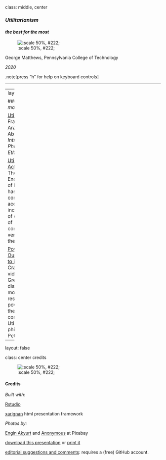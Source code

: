 class:  middle, center

### *Utilitarianism*

#### *the best for the most*

![:scale 50%, #222;](img/08/crowd-2-free-photos.jpg)

George Matthews, Pennsylvania College of Technology

*2020*

.note[press "h" for help on keyboard controls]

---



---
layout: false

### *Find out more*

[Utilitarianism](https://press.rebus.community/intro-to-phil-ethics/chapter/utilitarianism/), Frank Aragbonfoh Abumere, *Introduction to Philosophy: Ethics*.

[Utilitarianism: Act and Rule](https://www.iep.utm.edu/util-a-r/): The Internet Encyclopedia of Philosophy has a comprehensive account including lots of discussion of contemporary versions of the theory.

[Poverty and Our Response to it](https://youtu.be/D5sknLy7Smo): in this Crash Course video, Hank Green discusses the morality of our responses to poverty and the work of a contemporary Utilitarian philosopher, Peter Singer.


---
layout: false

class: center credits

![:scale 50%, #222;](img/08/crowd-5-engin-akyurt.jpg) 

#### Credits

*Built with:*

[Rstudio](https://rstudio.com/products/rstudio/) 

[xarignan](https://github.com/yihui/xaringan) html presentation framework 

*Photos by:*

[Engin Akyurt](https://pixabay.com/users/engin_akyurt-3656355/) and [Anonymous](https://pixabay.com/users/free-photos-242387/) at Pixabay


[download this presentation](./pdf/08-utilitarianism.pdf) or [print it](./pdf/08-utilitarianism-print.pdf)

[editorial suggestions and comments](https://github.com/gwmatthews/ethics-slideshows/issues): requires a (free) GitHub account.
